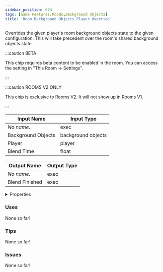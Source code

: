 ```yaml
---
sidebar_position: 674
tags: [Game Features,Moods,Background Objects]
title: 'Room Background Objects Player Override'
---
```


Overrides the given player's room background objects state to the given configuration. This will take precedent over the room's shared background objects state.

:::caution BETA

This chip requires beta content to be enabled in the room. You can access the setting in "This Room -> Settings".

:::

:::caution ROOMS V2 ONLY

This chip is exclusive to Rooms V2. It will not show up in Rooms V1.

:::


<EsbSvg />

| Input Name | Input Type |
|-----------|-----------|
| *No name.* | exec |
| Background Objects | background objects |
| Player | player |
| Blend Time | float |

| Output Name | Output Type |
|-----------|-----------|
| *No name.* | exec |
| Blend Finished | exec |


<details>
  <summary>Properties</summary>
  <div>
    <div>
    <table>
      <thead>
        <tr>
          <th>Is beta required?</th>
          <th>✅</th>
        </tr>
        <tr>
          <th>Is this chip a trolling risk?</th>
          <th>❌</th>
        </tr>
        <tr>
          <th>Is this chip a role assignment risk?</th>
          <th>❌</th>
        </tr>
        <tr>
          <th>Chip UUID</th>
          <th>8ee487c2-9351-4f3b-9497-1e633d606f20</th>
        </tr>
      </thead>
    </table>
    </div>
  </div>
</details>

### Uses

None so far!

### Tips

None so far!

### Issues

None so far!